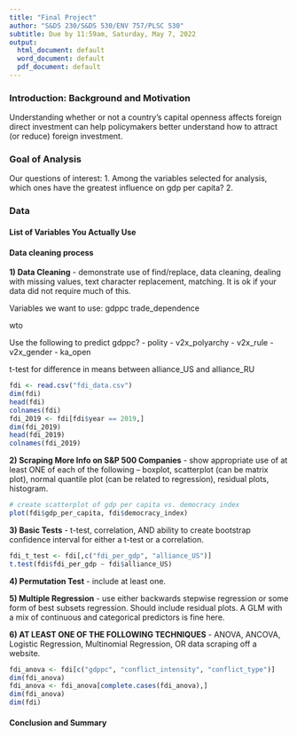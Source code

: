 ```yaml
---
title: "Final Project"
author: "S&DS 230/S&DS 530/ENV 757/PLSC 530"
subtitle: Due by 11:59am, Saturday, May 7, 2022
output:
  html_document: default
  word_document: default
  pdf_document: default
---
```


### Introduction: Background and Motivation

Understanding whether or not a country’s capital openness affects foreign direct investment can help policymakers better understand how to attract (or reduce) foreign investment.

### Goal of Analysis

Our questions of interest:
1. Among the variables selected for analysis, which ones have the greatest influence on gdp per capita?
2. 

### Data


#### List of Variables You Actually Use

#### Data cleaning process


**1)  Data Cleaning** - demonstrate use of find/replace, data cleaning, dealing with missing 
values, text character replacement, matching.  It is ok if your data did not require much of 
this.

Variables we want to use: 
gdppc
trade_dependence

wto

Use the following to predict gdppc?
- polity
- v2x_polyarchy
- v2x_rule
- v2x_gender
- ka_open

t-test for difference in means between alliance_US and alliance_RU

```r
fdi <- read.csv("fdi_data.csv")
dim(fdi)
head(fdi)
colnames(fdi)
fdi_2019 <- fdi[fdi$year == 2019,]
dim(fdi_2019)
head(fdi_2019)
colnames(fdi_2019)
```

**2)  Scraping More Info on S&P 500 Companies** - show appropriate use of at least ONE of each of the following – boxplot, 
scatterplot (can be matrix plot), normal quantile plot (can be related to regression), 
residual plots, histogram.

```r
# create scatterplot of gdp per capita vs. democracy index
plot(fdi$gdp_per_capita, fdi$democracy_index)
```

**3)  Basic Tests** - t-test, correlation, AND ability to create bootstrap confidence interval for 
either a t-test or a correlation.

```r
fdi_t_test <- fdi[,c("fdi_per_gdp", "alliance_US")]
t.test(fdi$fdi_per_gdp ~ fdi$alliance_US)


```

**4)  Permutation Test** - include at least one.

**5)  Multiple Regression** - use either backwards stepwise regression or some form of best 
subsets regression.  Should include residual plots.  A GLM with a mix of continuous and 
categorical predictors is fine here.

**6)  AT LEAST ONE OF THE FOLLOWING TECHNIQUES** - ANOVA, ANCOVA, Logistic 
Regression, Multinomial Regression, OR data scraping off a website.

```r
fdi_anova <- fdi[c("gdppc", "conflict_intensity", "conflict_type")]
dim(fdi_anova)
fdi_anova <- fdi_anova[complete.cases(fdi_anova),]
dim(fdi_anova)
dim(fdi)
```

####  Conclusion and Summary